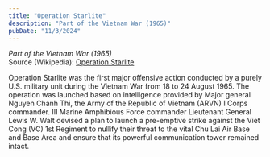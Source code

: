 ```yaml
---
title: "Operation Starlite"
description: "Part of the Vietnam War (1965)"
pubDate: "11/3/2024"
---
```


*Part of the Vietnam War (1965)*  
Source (Wikipedia): [Operation Starlite][1]

Operation Starlite was the first major offensive action conducted by a purely U.S. military unit during the Vietnam War from 18 to 24 August 1965. The operation was launched based on intelligence provided by Major general Nguyen Chanh Thi, the Army of the Republic of Vietnam (ARVN) I Corps commander. III Marine Amphibious Force commander Lieutenant General Lewis W. Walt devised a plan to launch a pre-emptive strike against the Viet Cong (VC) 1st Regiment to nullify their threat to the vital Chu Lai Air Base and Base Area and ensure that its powerful communication tower remained intact.

[1]: https://en.wikipedia.org/wiki/Operation_Starlite
